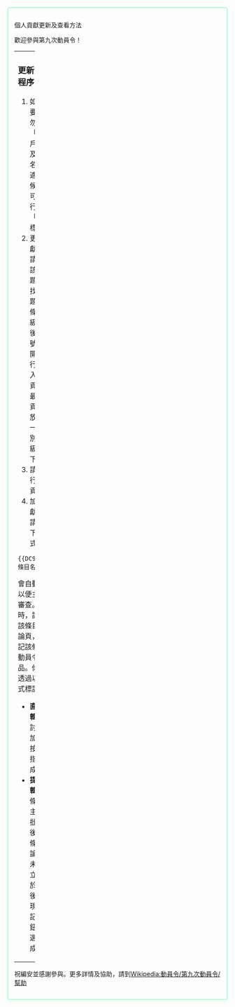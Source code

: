 <div class="NavFrame {{#ifeq:{{BASEPAGENAME}}|動員令/第九次動員令/個人貢獻|collapsed}}" style="border: 2px solid #A6FFCC; background: transparent; padding: 1em; -moz-border-radius: 5px; -webkit-border-radius: 5px; border-bottom: {{{border-bottom|2px solid #A6FFCC}}}; " >
<div class="NavHead" style="background-color: transparent; text-align: left;">個人貢獻更新及查看方法</div>
<div class="NavContent" style="background-color: transparent; "><div class="plainlinks">
歡迎參與第九次動員令！

{| style="background: transparent; " width="100%"
| width="50%"|
===更新貢獻程序===
# 如非必要，請勿修改「真用戶名」及「簽名」；適當時候，您可以自行修改「目標」
# 更新貢獻時，請找出該主題，再找該主題中的條目分級，之後在等號之後開一新行，輸入你的貢獻，最新的貢獻請放在同一類別、分級的最下方
# 請勿自行審核貢獻
# 加入貢獻時，請使用下列格式
<pre>
{{DC9/art|條目名}}
</pre>
會自動分類以便主持人審查。同時，請前往該條目的討論頁，並標記該條目為動員令作品。你可以透過以下方式標記：
* '''直接編輯'''：在討論頁加入{{tl|DC9/talk|<nowiki>type=|topic=</nowiki>}}並按下方指示完成模板
* '''提示編輯'''：於條目獲主持人批准後，如條目討論頁尚未建立，會於條目後方出現「標記」按鈕，點選並完成模板
{{DC9/talk/editintro|模板參數：}}
| width="50%"| [[File:Wikipe-tan_do_not.png|right|180px]]
===查看審核結果===
# 審核貢獻並非條目的質量審查，而是條目是否合乎動員令的標準，以及是否放在適當位置
# 是次動員令使用圖示來標示條目審核結果，如下：（以條目「維基百科」為例）
#*{{DC9/art|维基百科|ok|sample=1}}表示條目通過審核
#*{{DC9/art|维基百科|cv|sample=1}}表示條目侵權
#*{{DC9/art|维基百科|wait|sample=1}}表示條目待審
#*{{DC9/art|维基百科|no|sample=1}}表示條目不通過審核
#*{{DC9/art|维基百科|need|info=要求的資料|sample=1}}表示條目需要一些資料才能繼續審核，請移指頭至圖片上查看需要的資料並盡快提供
#*{{DC9/art|维基百科|ok|info=*審核信息*|sample=1}}表示主持人對此條目的審核有信息，請移指頭至圖片上查看，但不要按圖片
#*:{{DC9/art|维基百科|cv|info=不通過原因|sample=1}}，當條目侵權或不通過，圖示會變為紅色，並展示主持人留下的不通過原因，但可能主持人沒有信息留下
# 部份功能會提供系統自動審核，不合格條目將以{{cross box}}表示，並由主持人複審，如確認將給出[[File:Pictogram voting delete.svg|25px]]標誌。{{cross box}}後的代碼有以下意思（可於個人貢獻出現這些代碼時移至代碼上查閱）：
#*S表示條目不合乎長度要求
#*N表示該內容並不是位於條目名字空間
#*E表示該條目並不存在
# 我們希望加快審核程序，但基於參加者眾多，如有時未能做到，敬請見諒。
# 如果主持人前往審核時條目正進行存廢討論或侵權審查，即延至討論及審查過後才進行審核；討論或審查結果為條目保留者，條目才會給分；反之，條目刪除者，不給分；討論及審查過程中，主持人將加入「條目待審」標籤。
# 如果條目刪除後獲存廢複審通過恢復（限於9月4日前），主持人將回復給分。
# 以上兩條情況適用於修訂版本刪除請求，如果條目的修訂版本被刪除，不予給分。
===顯示設置===
動員令的個人貢獻頁預設會顯示動員令公告。如果你想禁用顯示那些公告，請根據[[Wikipedia:動員令/第九次動員令/個人貢獻設定/隱藏公告|這裡]]的指示進行。如果你真的需要[[Wikipedia:動員令/第九次動員令/個人貢獻設定/退出動員令|退出動員令]]亦請據指示編輯本頁。
|}
祝編安並感謝參與。更多詳情及協助，請到[[Wikipedia:動員令/第九次動員令/幫助]]
</div></div></div></div>